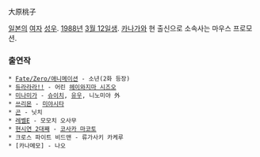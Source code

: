 大原桃子

[[일본]]의 [[여자]] [[성우]]. [[1988년]] [[3월 12일]]생. [[카나가와]] 현 출신으로 소속사는 마우스 프로모션.

=== 출연작 ===
 * [[Fate/Zero/애니메이션]] - 소년(2화 등장)
 * [[듀라라라!!]] - 어린 [[헤이와지마 시즈오]]
 * [[미나미가]] - [[슈이치]], [[유우]], 니노미야 外
 * [[쓰리몬]] - [[미야시타]]
 * [[곤]] - 닛치
 * [[레벨E]] - 모모치 오사무
 * [[현시연|현시연 2대째]] - [[코사카 마코토]]
 * 크로스 파이트 비드맨 - 류가사키 카케루
 * [카나메모] - 나오
 
